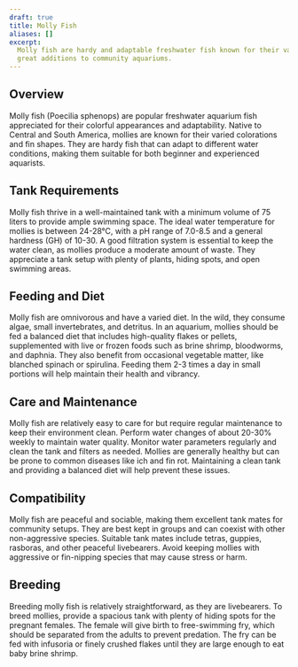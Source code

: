 ```yaml
---
draft: true
title: Molly Fish
aliases: []
excerpt:
  Molly fish are hardy and adaptable freshwater fish known for their varied colors and peaceful nature, making them
  great additions to community aquariums.
---
```


## Overview

Molly fish (Poecilia sphenops) are popular freshwater aquarium fish appreciated for their colorful appearances and
adaptability. Native to Central and South America, mollies are known for their varied colorations and fin shapes. They
are hardy fish that can adapt to different water conditions, making them suitable for both beginner and experienced
aquarists.

## Tank Requirements

Molly fish thrive in a well-maintained tank with a minimum volume of 75 liters to provide ample swimming space. The
ideal water temperature for mollies is between 24-28°C, with a pH range of 7.0-8.5 and a general hardness (GH) of 10-30.
A good filtration system is essential to keep the water clean, as mollies produce a moderate amount of waste. They
appreciate a tank setup with plenty of plants, hiding spots, and open swimming areas.

## Feeding and Diet

Molly fish are omnivorous and have a varied diet. In the wild, they consume algae, small invertebrates, and detritus. In
an aquarium, mollies should be fed a balanced diet that includes high-quality flakes or pellets, supplemented with live
or frozen foods such as brine shrimp, bloodworms, and daphnia. They also benefit from occasional vegetable matter, like
blanched spinach or spirulina. Feeding them 2-3 times a day in small portions will help maintain their health and
vibrancy.

## Care and Maintenance

Molly fish are relatively easy to care for but require regular maintenance to keep their environment clean. Perform
water changes of about 20-30% weekly to maintain water quality. Monitor water parameters regularly and clean the tank
and filters as needed. Mollies are generally healthy but can be prone to common diseases like ich and fin rot.
Maintaining a clean tank and providing a balanced diet will help prevent these issues.

## Compatibility

Molly fish are peaceful and sociable, making them excellent tank mates for community setups. They are best kept in
groups and can coexist with other non-aggressive species. Suitable tank mates include tetras, guppies, rasboras, and
other peaceful livebearers. Avoid keeping mollies with aggressive or fin-nipping species that may cause stress or harm.

## Breeding

Breeding molly fish is relatively straightforward, as they are livebearers. To breed mollies, provide a spacious tank
with plenty of hiding spots for the pregnant females. The female will give birth to free-swimming fry, which should be
separated from the adults to prevent predation. The fry can be fed with infusoria or finely crushed flakes until they
are large enough to eat baby brine shrimp.
